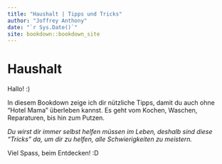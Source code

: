 ```yaml
--- 
title: "Haushalt | Tipps und Tricks"
author: "Joffrey Anthony"
date: "`r Sys.Date()`"
site: bookdown::bookdown_site
---
```


# Haushalt

Hallo! :)

In diesem Bookdown zeige ich dir nützliche Tipps, damit du auch ohne "Hotel Mama" überleben kannst. Es geht vom Kochen, Waschen, Reparaturen, bis hin zum Putzen. 

*Du wirst dir immer selbst helfen müssen im Leben, deshalb sind diese "Tricks" da, um dir zu helfen, alle Schwierigkeiten zu meistern.*

Viel Spass, beim Entdecken! :D